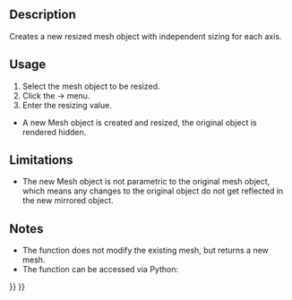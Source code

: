 <languages/>
<translate>

<!--T:10-->
{{Docnav
|[[OpenSCAD_ScaleMeshFeature|Scale Mesh Feature]]
|[[OpenSCAD_IncreaseToleranceFeature|Increase Tolerance Feature]]
|[[OpenSCAD_Workbench|OpenSCAD]]
|IconL=OpenSCAD_ScaleMeshFeature.svg
|IconR=OpenSCAD_IncreaseToleranceFeature.svg
|IconC=Workbench_OpenSCAD.svg
}}

<!--T:2-->
{{GuiCommand
|Name=OpenSCAD ResizeMeshFeature
|MenuLocation=OpenSCAD → Resize Mesh Feature...
|Workbenches=[[OpenSCAD_Workbench|OpenSCAD]]
}}

==Description== <!--T:14--> 

<!--T:3-->
Creates a new resized mesh object with independent sizing for each axis.

==Usage== <!--T:15--> 

<!--T:5-->
# Select the mesh object to be resized.
# Click the {{KEY| OpenSCAD}}  →  {{KEY|[[Image:OpenSCAD_ResizeMeshFeature.svg|24px]] Resize Mesh Feature...}} menu.
# Enter the resizing value.
* A new Mesh object is created and resized, the original object is rendered hidden.

==Limitations== <!--T:16--> 

<!--T:6-->
* The new Mesh object is not parametric to the original mesh object, which means any changes to the original object do not get reflected in the new mirrored object.

==Notes== <!--T:17--> 

<!--T:7-->
* The function does not modify the existing mesh, but returns a new mesh.
* The function can be accessed via Python:

</translate>
{{Code|code=
import OpenSCADUtils
import Mesh
#this assumes an existing object in the document named "Mesh" that you wish to mirror
original_mesh = App.ActiveDocument.Mesh
resized_mesh = OpenSCADUtils.resizemesh(original_mesh.Mesh, FreeCAD.Base.Vector(100,50,40))
#New mesh would be 100 mm on the x axis, 50 mm on the y axis, and 40 mm on the z axis.
Mesh.show(resized_mesh)
}}
<translate>


<!--T:11-->
{{Docnav
|[[OpenSCAD_ScaleMeshFeature|Scale Mesh Feature]]
|[[OpenSCAD_IncreaseToleranceFeature|Increase Tolerance Feature]]
|[[OpenSCAD_Workbench|OpenSCAD]]
|IconL=OpenSCAD_ScaleMeshFeature.svg
|IconR=OpenSCAD_IncreaseToleranceFeature.svg
|IconC=Workbench_OpenSCAD.svg
}}

</translate>
{{OpenSCAD_Tools_navi{{#translation:}}}}
{{Userdocnavi{{#translation:}}}}